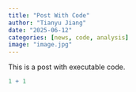 ```yaml
---
title: "Post With Code"
author: "Tianyu Jiang"
date: "2025-06-12"
categories: [news, code, analysis]
image: "image.jpg"
---
```


This is a post with executable code.

```r
1 + 1
```
